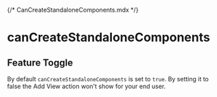 {/* CanCreateStandaloneComponents.mdx */}


# canCreateStandaloneComponents

## Feature Toggle

By default <code>canCreateStandaloneComponents</code> is set to <code>true</code>. By setting it to false the Add View action won't show for your end user.

<Meta of={CanCreateStandaloneComponentsStories} />

<Container>
  <Story of={CanCreateStandaloneComponentsStories.True} autoplay />
</Container>
